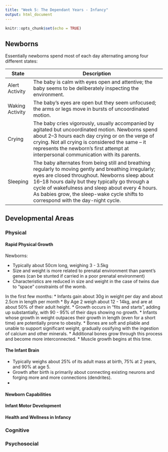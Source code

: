 ```yaml
---
title: "Week 5: The Dependant Years - Infancy"
output: html_document
---
```


```r
knitr::opts_chunk$set(echo = TRUE)
```

## Newborns

Essentially newborns spend most of each day alternating among four different states:

| State           | Description                                                                                                                                                                                                                                                                                                                                         |
|-----------------|-----------------------------------------------------------------------------------------------------------------------------------------------------------------------------------------------------------------------------------------------------------------------------------------------------------------------------------------------------|
| Alert Activity  | The baby is calm with eyes open and attentive; the baby seems to be deliberately inspecting the environment.                                                                                                                                                                                                                                        |
| Waking Activity | The baby’s eyes are open but they seem unfocused; the arms or legs move in bursts of uncoordinated motion.                                                                                                                                                                                                                                          |
| Crying          | The baby cries vigorously, usually accompanied by agitated but uncoordinated motion. Newborns spend about 2–3 hours each day crying or on the verge of crying. Not all crying is considered the same – it represents the newborn’s first attempt at interpersonal communication with its parents.                                                   |
| Sleeping        | The baby alternates from being still and breathing regularly to moving gently and breathing irregularly; eyes are closed throughout. Newborns sleep about 16–18 hours daily but they typically go through a cycle of wakefulness and sleep about every 4 hours. As babies grow, the sleep-wake cycle shifts to correspond with the day-night cycle. |

## Developmental Areas {.tabset}

### Physical

#### Rapid Physical Growth

Newborns:

* Typically about 50cm long, weighing 3 - 3.5kg
* Size and weight is more related to prenatal environment than parent's genes (can be stunted if carried in a poor prenatal environment)
* Characteristics are reduced in size and weight in the case of twins due to "space" constraints of the womb.

In the first few months:
* Infants gain about 30g in weight per day and about 2.5cm in length per month
* By Age 2 weigh about 12 - 14kg, and are at about 50% of their adult height.
* Growth occurs in "fits and starts", adding up substantially, with 90 - 95% of their days showing no growth.
* Infants whose growth in weight outpaces their growth in length (even for a short time) are potentially prone to obesity.
* Bones are soft and pliable and unable to support significant weight, gradually ossifying with the ingestion of calcium and other minerals.
* Additional bones grow through this process and become more interconnected.
* Muscle growth begins at this time.

#### The Infant Brain

* Typically weighs about 25% of its adult mass at birth, 75% at 2 years, and 90% at age 5.
* Growth after birth is primarily about connecting existing neurons and forging more and more connections (dendrites).
* 


#### Newborn Capabilities


#### Infant Motor Development


#### Health and Wellness in Infancy

### Cognitive

### Psychosocial

## {-}